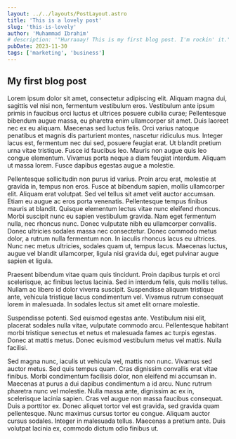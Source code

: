 ```yaml
---
layout: ../../layouts/PostLayout.astro
title: 'This is a lovely post'
slug: 'this-is-lovely'
author: 'Muhammad Ibrahim'
# description: '"Hurraaay! This is my first blog post. I'm rockin' it."'
pubDate: 2023-11-30
tags: ['marketing', 'business']
---
```


## My first blog post

Lorem ipsum dolor sit amet, consectetur adipiscing elit. Aliquam magna dui, sagittis vel nisi non, fermentum vestibulum eros. Vestibulum ante ipsum primis in faucibus orci luctus et ultrices posuere cubilia curae; Pellentesque bibendum augue massa, eu pharetra enim ullamcorper sit amet. Duis laoreet nec ex eu aliquam. Maecenas sed luctus felis. Orci varius natoque penatibus et magnis dis parturient montes, nascetur ridiculus mus. Integer lacus est, fermentum nec dui sed, posuere feugiat erat. Ut blandit pretium urna vitae tristique. Fusce id faucibus leo. Mauris non augue quis leo congue elementum. Vivamus porta neque a diam feugiat interdum. Aliquam ut massa lorem. Fusce dapibus egestas augue a molestie.

Pellentesque sollicitudin non purus id varius. Proin arcu erat, molestie at gravida in, tempus non eros. Fusce at bibendum sapien, mollis ullamcorper elit. Aliquam erat volutpat. Sed vel tellus sit amet velit auctor accumsan. Etiam eu augue ac eros porta venenatis. Pellentesque tempus finibus mauris at blandit. Quisque elementum lectus vitae nunc eleifend rhoncus. Morbi suscipit nunc eu sapien vestibulum gravida. Nam eget fermentum nulla, nec rhoncus nunc. Donec vulputate nibh eu ullamcorper convallis. Donec ultricies sodales massa nec consectetur. Donec commodo metus dolor, a rutrum nulla fermentum non. In iaculis rhoncus lacus eu ultrices. Nunc nec metus ultricies, sodales quam ut, tempus lacus. Maecenas luctus, augue vel blandit ullamcorper, ligula nisi gravida dui, eget pulvinar augue sapien et ligula.

Praesent bibendum vitae quam quis tincidunt. Proin dapibus turpis et orci scelerisque, ac finibus lectus lacinia. Sed in interdum felis, quis mollis tellus. Nullam ac libero id dolor viverra suscipit. Suspendisse aliquam tristique ante, vehicula tristique lacus condimentum vel. Vivamus rutrum consequat lorem in malesuada. In sodales lectus sit amet elit ornare molestie.

Suspendisse potenti. Sed euismod egestas ante. Vestibulum nisi elit, placerat sodales nulla vitae, vulputate commodo arcu. Pellentesque habitant morbi tristique senectus et netus et malesuada fames ac turpis egestas. Donec at mattis metus. Donec euismod vestibulum metus vel mattis. Nulla facilisi.

Sed magna nunc, iaculis ut vehicula vel, mattis non nunc. Vivamus sed auctor metus. Sed quis tempus quam. Cras dignissim convallis erat vitae finibus. Morbi condimentum facilisis dolor, non eleifend mi accumsan in. Maecenas at purus a dui dapibus condimentum a id arcu. Nunc rutrum pharetra nunc vel molestie. Nulla massa ante, dignissim ac ex in, scelerisque lacinia sapien. Cras vel augue non massa faucibus consequat. Duis a porttitor ex. Donec aliquet tortor vel est gravida, sed gravida quam pellentesque. Nunc maximus cursus tortor eu congue. Aliquam auctor cursus sodales. Integer in malesuada tellus. Maecenas a pretium ante. Duis volutpat lacinia ex, commodo dictum odio finibus ut.
